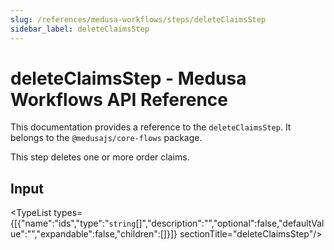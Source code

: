 ```yaml
---
slug: /references/medusa-workflows/steps/deleteClaimsStep
sidebar_label: deleteClaimsStep
---
```



# deleteClaimsStep - Medusa Workflows API Reference

This documentation provides a reference to the `deleteClaimsStep`. It belongs to the `@medusajs/core-flows` package.

This step deletes one or more order claims.

## Input

<TypeList types={[{"name":"ids","type":"`string`[]","description":"","optional":false,"defaultValue":"","expandable":false,"children":[]}]}  sectionTitle="deleteClaimsStep"/>
